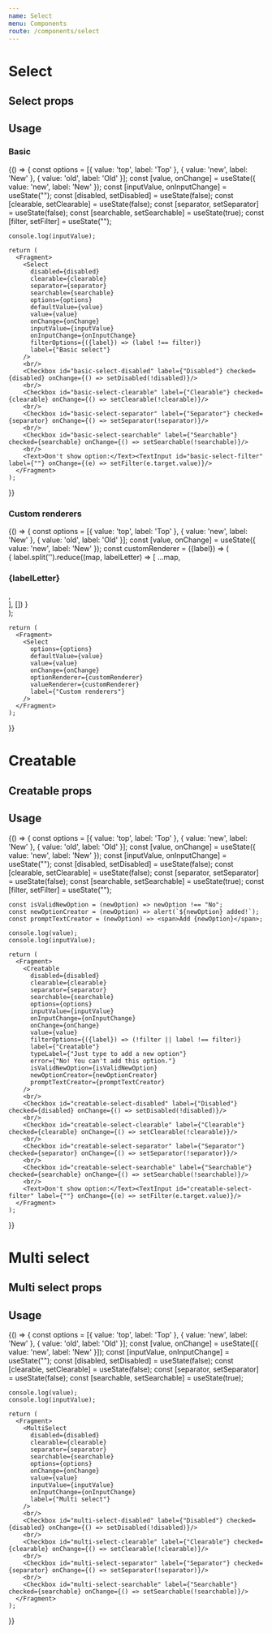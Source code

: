 ```yaml
---
name: Select
menu: Components
route: /components/select
---
```



# Select

## Select props
<Props of={Select} />

## Usage

### Basic

<Playground>
  {() => {
    const options = [{
      value: 'top',
      label: 'Top'
    }, {
      value: 'new',
      label: 'New'
    }, {
      value: 'old',
      label: 'Old'
    }];
    const [value, onChange] = useState({
      value: 'new',
      label: 'New'
    });
    const [inputValue, onInputChange] = useState("");
    const [disabled, setDisabled] = useState(false);
    const [clearable, setClearable] = useState(false);
    const [separator, setSeparator] = useState(false);
    const [searchable, setSearchable] = useState(true);
    const [filter, setFilter] = useState("");

    console.log(inputValue);

    return (
      <Fragment>
      	<Select 
          disabled={disabled}
          clearable={clearable}
          separator={separator}
          searchable={searchable}
          options={options}
          defaultValue={value}
          value={value}
          onChange={onChange}
          inputValue={inputValue}
          onInputChange={onInputChange}
          filterOptions={({label}) => (label !== filter)}
          label={"Basic select"}
        />
        <br/>
        <Checkbox id="basic-select-disabled" label={"Disabled"} checked={disabled} onChange={() => setDisabled(!disabled)}/>
        <br/>
        <Checkbox id="basic-select-clearable" label={"Clearable"} checked={clearable} onChange={() => setClearable(!clearable)}/>
        <br/>
        <Checkbox id="basic-select-separator" label={"Separator"} checked={separator} onChange={() => setSeparator(!separator)}/>
        <br/>
        <Checkbox id="basic-select-searchable" label={"Searchable"} checked={searchable} onChange={() => setSearchable(!searchable)}/>
        <br/>
        <Text>Don't show option:</Text><TextInput id="basic-select-filter" label={""} onChange={(e) => setFilter(e.target.value)}/>
      </Fragment>
    );
  }}
</Playground>

### Custom renderers

<Playground>
  {() => {
    const options = [{
      value: 'top',
      label: 'Top'
    }, {
      value: 'new',
      label: 'New'
    }, {
      value: 'old',
      label: 'Old'
    }];
    const [value, onChange] = useState({
      value: 'new',
      label: 'New'
    });
    const customRenderer = ({label}) => (
      <div style={{display: "flex", alignItems: "center"}}>
        {
          label.split('').reduce((map, labelLetter) => [
            ...map,
            <h3>{labelLetter}</h3>, 
            <div
              style={{
                width: "2rem",
                height: "2rem",
                margin: "0 1rem",
                borderRadius: "100%",
                backgroundColor: "#" + ((1 << 24) * Math.random() | 0).toString(16)
              }}
            />
          ], [])
        }
      </div>
    );

    return (
      <Fragment>
      	<Select 
          options={options}
          defaultValue={value}
          value={value}
          onChange={onChange}
          optionRenderer={customRenderer}
          valueRenderer={customRenderer}
          label={"Custom renderers"}
        />
      </Fragment>
    );
  }}
</Playground>

# Creatable

## Creatable props
<Props of={Creatable} />

## Usage

<Playground>
  {() => {
    const options = [{
      value: 'top',
      label: 'Top'
    }, {
      value: 'new',
      label: 'New'
    }, {
      value: 'old',
      label: 'Old'
    }];
    const [value, onChange] = useState({
      value: 'new',
      label: 'New'
    });
    const [inputValue, onInputChange] = useState("");
    const [disabled, setDisabled] = useState(false);
    const [clearable, setClearable] = useState(false);
    const [separator, setSeparator] = useState(false);
    const [searchable, setSearchable] = useState(true);
    const [filter, setFilter] = useState("");

    const isValidNewOption = (newOption) => newOption !== "No";
    const newOptionCreator = (newOption) => alert(`${newOption} added!`);
    const promptTextCreator = (newOption) => <span>Add {newOption}</span>;

    console.log(value);
    console.log(inputValue);

    return (
      <Fragment>
      	<Creatable 
          disabled={disabled}
          clearable={clearable}
          separator={separator}
          searchable={searchable}
          options={options}
          inputValue={inputValue}
          onInputChange={onInputChange}
          onChange={onChange}
          value={value}
          filterOptions={({label}) => (!filter || label !== filter)}
          label={"Creatable"}
          typeLabel={"Just type to add a new option"}
          error={"No! You can't add this option."}
          isValidNewOption={isValidNewOption}
          newOptionCreator={newOptionCreator}
          promptTextCreator={promptTextCreator}
        />
        <br/>
        <Checkbox id="creatable-select-disabled" label={"Disabled"} checked={disabled} onChange={() => setDisabled(!disabled)}/>
        <br/>
        <Checkbox id="creatable-select-clearable" label={"Clearable"} checked={clearable} onChange={() => setClearable(!clearable)}/>
        <br/>
        <Checkbox id="creatable-select-separator" label={"Separator"} checked={separator} onChange={() => setSeparator(!separator)}/>
        <br/>
        <Checkbox id="creatable-select-searchable" label={"Searchable"} checked={searchable} onChange={() => setSearchable(!searchable)}/>
        <br/>
        <Text>Don't show option:</Text><TextInput id="creatable-select-filter" label={""} onChange={(e) => setFilter(e.target.value)}/>
      </Fragment>
    );
  }}
</Playground>

# Multi select

## Multi select props
<Props of={MultiSelect} />

## Usage

<Playground>
  {() => {
    const options = [{
      value: 'top',
      label: 'Top'
    }, {
      value: 'new',
      label: 'New'
    }, {
      value: 'old',
      label: 'Old'
    }];
    const [value, onChange] = useState([{
      value: 'new',
      label: 'New'
    }]);
    const [inputValue, onInputChange] = useState("");
    const [disabled, setDisabled] = useState(false);
    const [clearable, setClearable] = useState(false);
    const [separator, setSeparator] = useState(false);
    const [searchable, setSearchable] = useState(true);
    
    console.log(value);
    console.log(inputValue);

    return (
      <Fragment>
      	<MultiSelect 
          disabled={disabled}
          clearable={clearable}
          separator={separator}
          searchable={searchable}
          options={options}
          onChange={onChange}
          value={value}
          inputValue={inputValue}
          onInputChange={onInputChange}
          label={"Multi select"}
        />
        <br/>
        <Checkbox id="multi-select-disabled" label={"Disabled"} checked={disabled} onChange={() => setDisabled(!disabled)}/>
        <br/>
        <Checkbox id="multi-select-clearable" label={"Clearable"} checked={clearable} onChange={() => setClearable(!clearable)}/>
        <br/>
        <Checkbox id="multi-select-separator" label={"Separator"} checked={separator} onChange={() => setSeparator(!separator)}/>
        <br/>
        <Checkbox id="multi-select-searchable" label={"Searchable"} checked={searchable} onChange={() => setSearchable(!searchable)}/>
      </Fragment>
    );
  }}
</Playground>
